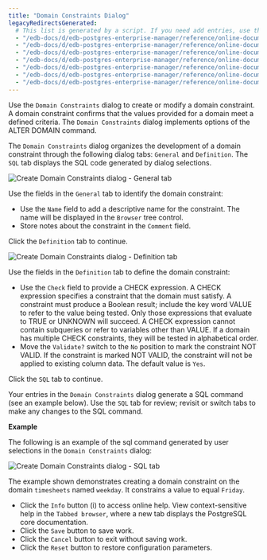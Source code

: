 ```yaml
---
title: "Domain Constraints Dialog"
legacyRedirectsGenerated:
  # This list is generated by a script. If you need add entries, use the `legacyRedirects` key.
  - "/edb-docs/d/edb-postgres-enterprise-manager/reference/online-documentation/7.12/domain_constraint_dialog.html"
  - "/edb-docs/d/edb-postgres-enterprise-manager/reference/online-documentation/7.14/domain_constraint_dialog.html"
  - "/edb-docs/d/edb-postgres-enterprise-manager/reference/online-documentation/7.15/domain_constraint_dialog.html"
  - "/edb-docs/d/edb-postgres-enterprise-manager/reference/online-documentation/7.16/domain_constraint_dialog.html"
  - "/edb-docs/d/edb-postgres-enterprise-manager/reference/online-documentation/7.6/domain_constraint_dialog.html"
  - "/edb-docs/d/edb-postgres-enterprise-manager/reference/online-documentation/7.7/domain_constraint_dialog.html"
  - "/edb-docs/d/edb-postgres-enterprise-manager/reference/online-documentation/7.8/domain_constraint_dialog.html"
---
```


<div id="domain_constraint_dialog" class="registered_link"></div>

Use the `Domain Constraints` dialog to create or modify a domain constraint. A domain constraint confirms that the values provided for a domain meet a defined criteria. The `Domain Constraints` dialog implements options of the ALTER DOMAIN command.

The `Domain Constraints` dialog organizes the development of a domain constraint through the following dialog tabs: `General` and `Definition`. The `SQL` tab displays the SQL code generated by dialog selections.

![Create Domain Constraints dialog - General tab](../../images/domain_constraint_general.png)

Use the fields in the `General` tab to identify the domain constraint:

-   Use the `Name` field to add a descriptive name for the constraint. The name will be displayed in the `Browser` tree control.
-   Store notes about the constraint in the `Comment` field.

Click the `Definition` tab to continue.

![Create Domain Constraints dialog - Definition tab](../../images/domain_constraint_definition.png)

Use the fields in the `Definition` tab to define the domain constraint:

-   Use the `Check` field to provide a CHECK expression. A CHECK expression specifies a constraint that the domain must satisfy. A constraint must produce a Boolean result; include the key word VALUE to refer to the value being tested. Only those expressions that evaluate to TRUE or UNKNOWN will succeed. A CHECK expression cannot contain subqueries or refer to variables other than VALUE. If a domain has multiple CHECK constraints, they will be tested in alphabetical order.
-   Move the `Validate?` switch to the `No` position to mark the constraint NOT VALID. If the constraint is marked NOT VALID, the constraint will not be applied to existing column data. The default value is `Yes`.

Click the `SQL` tab to continue.

Your entries in the `Domain Constraints` dialog generate a SQL command (see an example below). Use the `SQL` tab for review; revisit or switch tabs to make any changes to the SQL command.

**Example**

The following is an example of the sql command generated by user selections in the `Domain Constraints` dialog:

![Create Domain Constraints dialog - SQL tab](../../images/domain_constraint_sql.png)

The example shown demonstrates creating a domain constraint on the domain `timesheets` named `weekday`. It constrains a value to equal `Friday`.

-   Click the `Info` button (i) to access online help. View context-sensitive help in the `Tabbed browser`, where a new tab displays the PostgreSQL core documentation.
-   Click the `Save` button to save work.
-   Click the `Cancel` button to exit without saving work.
-   Click the `Reset` button to restore configuration parameters.
